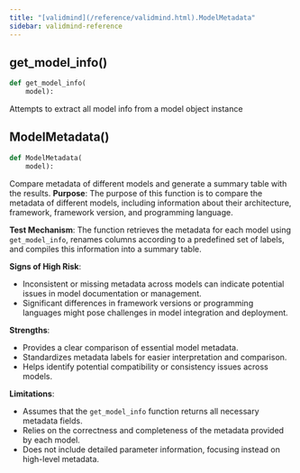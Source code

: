 ```yaml
---
title: "[validmind](/reference/validmind.html).ModelMetadata"
sidebar: validmind-reference
---
```


## get_model_info<span class='muted'>()</span>

<!-- module.qmd.jinja2 - module level function alias -->

```python
def get_model_info(
    model):
```

Attempts to extract all model info from a model object instance

## ModelMetadata[()]{.muted}

<!-- function.qmd.jinja2 - function signature -->

```python
def ModelMetadata(
    model):
```

Compare metadata of different models and generate a summary table with the results. **Purpose**: The purpose of this function is to compare the metadata of different models, including information about their architecture, framework, framework version, and programming language.

**Test Mechanism**: The function retrieves the metadata for each model using `get_model_info`, renames columns according to a predefined set of labels, and compiles this information into a summary table.

**Signs of High Risk**:

- Inconsistent or missing metadata across models can indicate potential issues in model documentation or management.
- Significant differences in framework versions or programming languages might pose challenges in model integration and deployment.

**Strengths**:

- Provides a clear comparison of essential model metadata.
- Standardizes metadata labels for easier interpretation and comparison.
- Helps identify potential compatibility or consistency issues across models.

**Limitations**:

- Assumes that the `get_model_info` function returns all necessary metadata fields.
- Relies on the correctness and completeness of the metadata provided by each model.
- Does not include detailed parameter information, focusing instead on high-level metadata.
